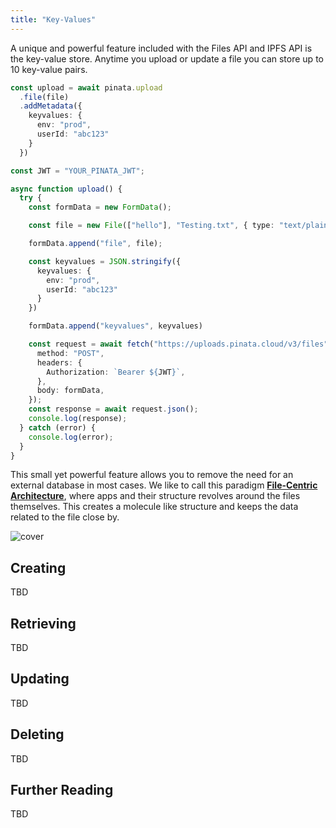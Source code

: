 ```yaml
---
title: "Key-Values"
---
```



A unique and powerful feature included with the Files API and IPFS API is the key-value store. Anytime you upload or update a file you can store up to 10 key-value pairs.

<CodeGroup>

```typescript SDK {3-7}
const upload = await pinata.upload
  .file(file)
  .addMetadata({
    keyvalues: {
      env: "prod",
      userId: "abc123"
    }
  })
```

```typescript API {11-15,17}
const JWT = "YOUR_PINATA_JWT";

async function upload() {
  try {
    const formData = new FormData();

    const file = new File(["hello"], "Testing.txt", { type: "text/plain" });

    formData.append("file", file);

    const keyvalues = JSON.stringify({
      keyvalues: {
        env: "prod",
        userId: "abc123"
      }
    })

    formData.append("keyvalues", keyvalues)

    const request = await fetch("https://uploads.pinata.cloud/v3/files", {
      method: "POST",
      headers: {
        Authorization: `Bearer ${JWT}`,
      },
      body: formData,
    });
    const response = await request.json();
    console.log(response);
  } catch (error) {
    console.log(error);
  }
}
```

</CodeGroup>

This small yet powerful feature allows you to remove the need for an external database in most cases. We like to call this paradigm **[File-Centric Architecture](https://pinata.cloud/blog/using-file-centric-architecture-to-build-simple-and-capable-apps/)**, where apps and their structure revolves around the files themselves. This creates a molecule like structure and keeps the data related to the file close by.

![cover](https://dweb.mypinata.cloud/files/bafybeieo4ww5lykpsegfgmse5o2d5s5onfvlkglzqmvbeldb2dkx26z2ve)

## Creating

TBD

## Retrieving

TBD

## Updating

TBD

## Deleting

TBD

## Further Reading

TBD
